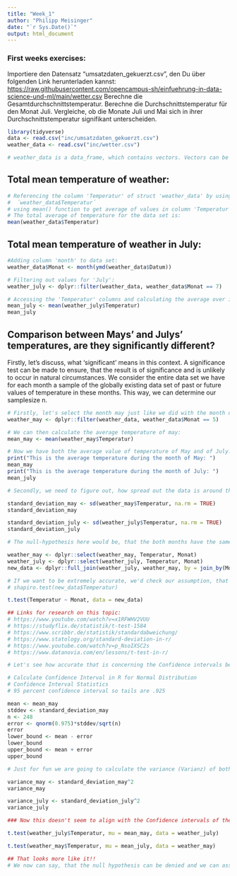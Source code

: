 ```yaml
---
title: "Week_1"
author: "Philipp Meisinger"
date: "`r Sys.Date()`"
output: html_document
---
```


### First weeks exercises:

Importiere den Datensatz "umsatzdaten_gekuerzt.csv", den Du über folgenden Link herunterladen kannst: <https://raw.githubusercontent.com/opencampus-sh/einfuehrung-in-data-science-und-ml/main/wetter.csv> Berechne die Gesamtdurchschnittstemperatur. Berechne die Durchschnittstemperatur für den Monat Juli. Vergleiche, ob die Monate Juli und Mai sich in ihrer Durchschnittstemperatur signifikant unterscheiden.

```r
library(tidyverse)
data <- read.csv("inc/umsatzdaten_gekuerzt.csv")
weather_data <- read.csv("inc/wetter.csv")

# weather_data is a data_frame, which contains vectors. Vectors can be accessed by referencing the '$' syntax.

```

## Total mean temperature of weather:

```r
# Referencing the column 'Temperatur' of struct 'weather_data' by using '$':
#  ´weather_data$Temperatur´
# using mean() function to get average of values in column 'Temperatur':
# The total average of temperature for the data set is: 
mean(weather_data$Temperatur)

```

## Total mean temperature of weather in July:

```r
#Adding column 'month' to data set: 
weather_data$Monat <- month(ymd(weather_data$Datum))

# Filtering out values for 'July':
weather_july <- dplyr::filter(weather_data, weather_data$Monat == 7)

# Accessing the 'Temperatur' columns and calculating the average over it:
mean_july <- mean(weather_july$Temperatur)
mean_july
```

## Comparison between Mays' and Julys' temperatures, are they significantly different?

Firstly, let's discuss, what 'significant' means in this context. A significance test can be made to ensure, that the result is of significance and is unlikely to occur in natural circumstances. We consider the entire data set we have for each month a sample of the globally existing data set of past or future values of temperature in these months. This way, we can determine our samplesize n.

```r
# Firstly, let's select the month may just like we did with the month of July above:
weather_may <- dplyr::filter(weather_data, weather_data$Monat == 5)

# We can then calculate the average temperature of may:
mean_may <- mean(weather_may$Temperatur)

# Now we have both the average value of temperature of May and of July. Let's look at those values:
print("This is the average temperature during the month of May: ")
mean_may
print("This is the average temperature during the month of July: ")
mean_july

# Secondly, we need to figure out, how spread out the data is around the mean. An average value of 50 may be consisting of 2 values, the first = 0, the second = 100. 100 / 2 = 50. The standard deviation would tell us, that the spread is very big in this example. Let's figure out what the spread is like for our examples:

standard_deviation_may <- sd(weather_may$Temperatur, na.rm = TRUE)
standard_deviation_may

standard_deviation_july <- sd(weather_july$Temperatur, na.rm = TRUE)
standard_deviation_july

# The null-hypothesis here would be, that the both months have the same average temperatures. H_0 = May and July have the same average temperatures. H_1 = May and July have significantly different average temperatures. We will do this test by applying the t-test. In order to do that, we join both, so that we have a data set, which contains the Months (5 or 7) and lots of values for temperature corresponding to those month values.

weather_may <- dplyr::select(weather_may, Temperatur, Monat)
weather_july <- dplyr::select(weather_july, Temperatur, Monat)
new_data <- dplyr::full_join(weather_july, weather_may, by = join_by(Monat, Temperatur))

# If we want to be extremely accurate, we'd check our assumption, that the sample is 'normally distributed' (Normalverteilung):
# shapiro.test(new_data$Temperatur)

t.test(Temperatur ~ Monat, data = new_data)

## Links for research on this topic:
# https://www.youtube.com/watch?v=x1RFWHV2VUU
# https://studyflix.de/statistik/t-test-1584
# https://www.scribbr.de/statistik/standardabweichung/
# https://www.statology.org/standard-deviation-in-r/
# https://www.youtube.com/watch?v=p_NsoIXSC2s
# https://www.datanovia.com/en/lessons/t-test-in-r/

```

```r
# Let's see how accurate that is concerning the Confidence intervals being negative

# Calculate Confidence Interval in R for Normal Distribution
# Confidence Interval Statistics
# 95 percent confidence interval so tails are .925

mean <- mean_may
stddev <- standard_deviation_may
n <- 248
error <- qnorm(0.975)*stddev/sqrt(n)
error
lower_bound <- mean - error
lower_bound
upper_bound <- mean + error
upper_bound

# Just for fun we are going to calculate the variance (Varianz) of both data sets.

variance_may <- standard_deviation_may^2
variance_may

variance_july <- standard_deviation_july^2
variance_july

### Now this doesn't seem to align with the Confidence intervals of the upper calculation. Instead, we are going to look at only one population, which is the data from July and then see, if the sample (mean_may) can be explained by that distribution.

t.test(weather_july$Temperatur, mu = mean_may, data = weather_july)

t.test(weather_may$Temperatur, mu = mean_july, data = weather_may)

## That looks more like it!! 
# We now can say, that the null hypothesis can be denied and we can assume (for now) that our hypothesis (H_1) stands true. There is a statistically significant difference in the average temperatures of may and july from this data set.

```

